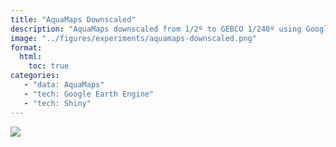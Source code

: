 ```yaml
---
title: "AquaMaps Downscaled"
description: "AquaMaps downscaled from 1/2º to GEBCO 1/240º using Google Earth Engine and Shiny."
image: "../figures/experiments/aquamaps-downscaled.png"
format: 
  html: 
    toc: true
categories: 
   - "data: AquaMaps"
   - "tech: Google Earth Engine"
   - "tech: Shiny"
---
```


![](/figures/experiments/aquamaps-downscaled.png)
